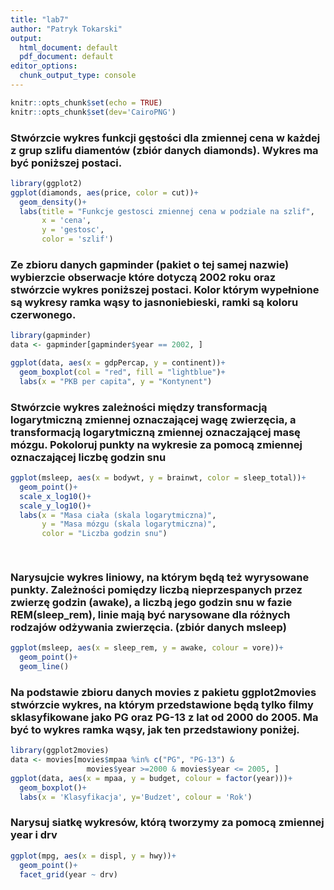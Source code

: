 ```yaml
---
title: "lab7"
author: "Patryk Tokarski"
output:
  html_document: default
  pdf_document: default
editor_options:
  chunk_output_type: console
---
```


```r
knitr::opts_chunk$set(echo = TRUE)
knitr::opts_chunk$set(dev='CairoPNG')
```

### Stwórzcie wykres funkcji gęstości dla zmiennej cena w każdej z grup szlifu diamentów (zbiór danych diamonds). Wykres ma być poniższej postaci.
```r
library(ggplot2)
ggplot(diamonds, aes(price, color = cut))+
  geom_density()+
  labs(title = "Funkcje gestosci zmiennej cena w podziale na szlif",
       x = 'cena',
       y = 'gestosc',
       color = 'szlif')
```

### Ze zbioru danych gapminder (pakiet o tej samej nazwie) wybierzcie obserwacje które dotyczą 2002 roku oraz stwórzcie wykres poniższej postaci. Kolor którym wypełnione są wykresy ramka wąsy to jasnoniebieski, ramki są koloru czerwonego.
```r
library(gapminder)
data <- gapminder[gapminder$year == 2002, ]

ggplot(data, aes(x = gdpPercap, y = continent))+
  geom_boxplot(col = "red", fill = "lightblue")+
  labs(x = "PKB per capita", y = "Kontynent")
```

### Stwórzcie wykres zależności między transformacją logarytmiczną zmiennej oznaczającej wagę zwierzęcia, a transformacją logarytmiczną zmiennej oznaczającej masę mózgu. Pokoloruj punkty na wykresie za pomocą zmiennej oznaczającej liczbę godzin snu
```r
ggplot(msleep, aes(x = bodywt, y = brainwt, color = sleep_total))+
  geom_point()+
  scale_x_log10()+
  scale_y_log10()+
  labs(x = "Masa ciała (skala logarytmiczna)", 
       y = "Masa mózgu (skala logarytmiczna)",
       color = "Liczba godzin snu")

  
```

### Narysujcie wykres liniowy, na którym będą też wyrysowane punkty. Zależności pomiędzy liczbą nieprzespanych przez zwierzę godzin (awake), a liczbą jego godzin snu w fazie REM(sleep_rem), linie mają być narysowane dla różnych rodzajów odżywania zwierzęcia. (zbiór danych msleep)
```r
ggplot(msleep, aes(x = sleep_rem, y = awake, colour = vore))+
  geom_point()+
  geom_line()
```

### Na podstawie zbioru danych movies z pakietu ggplot2movies stwórzcie wykres, na którym przedstawione będą tylko filmy sklasyfikowane jako PG oraz PG-13 z lat od 2000 do 2005. Ma być to wykres ramka wąsy, jak ten przedstawiony poniżej.
```r
library(ggplot2movies)
data <- movies[movies$mpaa %in% c("PG", "PG-13") & 
                 movies$year >=2000 & movies$year <= 2005, ]
ggplot(data, aes(x = mpaa, y = budget, colour = factor(year)))+
  geom_boxplot()+
  labs(x = 'Klasyfikacja', y='Budzet', colour = 'Rok')
```

### Narysuj siatkę wykresów, którą tworzymy za pomocą zmiennej year i drv
```r
ggplot(mpg, aes(x = displ, y = hwy))+
  geom_point()+
  facet_grid(year ~ drv)
```

